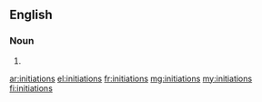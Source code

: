 ==English==

===Noun===
{{head|en|plural}}

# {{plural of|initiation|lang=en}}

[[ar:initiations]]
[[el:initiations]]
[[fr:initiations]]
[[mg:initiations]]
[[my:initiations]]
[[fi:initiations]]